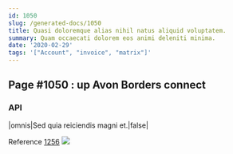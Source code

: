 ```yaml
---
id: 1050
slug: /generated-docs/1050
title: Quasi doloremque alias nihil natus aliquid voluptatem.
summary: Quam occaecati dolorem eos animi deleniti minima.
date: '2020-02-29'
tags: '["Account", "invoice", "matrix"]'
---
```


## Page #1050 : up Avon Borders connect
### API

|omnis|Sed quia reiciendis magni et.|false|

Reference [1256](/generated-docs/1256)
![](/assets/cats-4.jpg)


